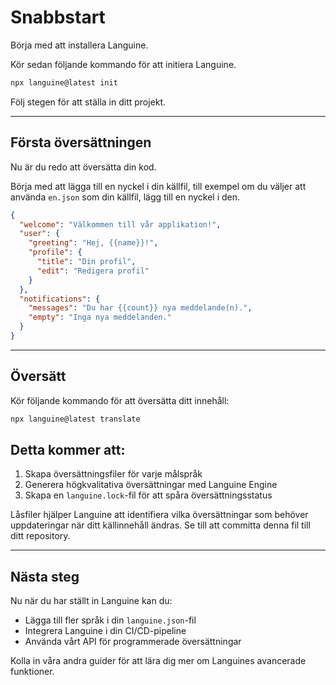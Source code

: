 # Snabbstart

Börja med att installera Languine.

Kör sedan följande kommando för att initiera Languine.

```bash title="Terminal"
npx languine@latest init
```

Följ stegen för att ställa in ditt projekt.

---

## Första översättningen

Nu är du redo att översätta din kod.

Börja med att lägga till en nyckel i din källfil, till exempel om du väljer att använda `en.json` som din källfil, lägg till en nyckel i den.

```json title="src/locales/en.json"
{
  "welcome": "Välkommen till vår applikation!",
  "user": {
    "greeting": "Hej, {{name}}!",
    "profile": {
      "title": "Din profil",
      "edit": "Redigera profil"
    }
  },
  "notifications": {
    "messages": "Du har {{count}} nya meddelande(n).",
    "empty": "Inga nya meddelanden."
  }
}

```

---

## Översätt

Kör följande kommando för att översätta ditt innehåll:

```bash title="Terminal"
npx languine@latest translate
```

## Detta kommer att:
1. Skapa översättningsfiler för varje målspråk
2. Generera högkvalitativa översättningar med Languine Engine
3. Skapa en `languine.lock`-fil för att spåra översättningsstatus

Låsfiler hjälper Languine att identifiera vilka översättningar som behöver uppdateringar när ditt källinnehåll ändras. Se till att committa denna fil till ditt repository.

---

## Nästa steg

Nu när du har ställt in Languine kan du:
- Lägga till fler språk i din `languine.json`-fil
- Integrera Languine i din CI/CD-pipeline
- Använda vårt API för programmerade översättningar

Kolla in våra andra guider för att lära dig mer om Languines avancerade funktioner.